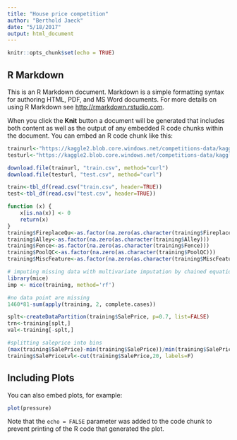 ```yaml
---
title: "House price competition"
author: "Berthold Jaeck"
date: "5/18/2017"
output: html_document
---
```


```r
knitr::opts_chunk$set(echo = TRUE)
```

## R Markdown

This is an R Markdown document. Markdown is a simple formatting syntax for authoring HTML, PDF, and MS Word documents. For more details on using R Markdown see <http://rmarkdown.rstudio.com>.

When you click the **Knit** button a document will be generated that includes both content as well as the output of any embedded R code chunks within the document. You can embed an R code chunk like this:

```r
trainurl<-"https://kaggle2.blob.core.windows.net/competitions-data/kaggle/5407/train.csv?sv=2015-12-11&sr=b&sig=wlCYO0GlCbALYo8F1AR8inaCe4y7bQhOkIyoTvPltVc%3D&se=2017-05-21T21%3A31%3A33Z&sp=r"
testurl<-"https://kaggle2.blob.core.windows.net/competitions-data/kaggle/5407/test.csv?sv=2015-12-11&sr=b&sig=D8evlIKK4IeQHz9Z9sZkH66JUd4hGoFam%2FO38m7xRzc%3D&se=2017-05-21T21%3A30%3A29Z&sp=r"

download.file(trainurl, "train.csv", method="curl")
download.file(testurl, "test.csv", method="curl")

train<-tbl_df(read.csv("train.csv", header=TRUE))
test<-tbl_df(read.csv("test.csv", header=TRUE))
```

```r
function (x) {
    x[is.na(x)] <- 0
    return(x)
}
training$FireplaceQu<-as.factor(na.zero(as.character(training$FireplaceQu)))
training$Alley<-as.factor(na.zero(as.character(training$Alley)))
training$Fence<-as.factor(na.zero(as.character(training$Fence)))
training$PoolQC<-as.factor(na.zero(as.character(training$PoolQC)))
training$MiscFeature<-as.factor(na.zero(as.character(training$MiscFeature)))

# imputing missing data with multivariate imputation by chained equations(mice)
library(mice)
imp <- mice(training, method='rf')

#no data point are missing
1460*81-sum(apply(training, 2, complete.cases))
```

```r
splt<-createDataPartition(training$SalePrice, p=0.7, list=FALSE)
trn<-training[splt,]
val<-training[-splt,]
```
```r
#splitting saleprice into bins
(max(training$SalePrice)-min(training$SalePrice))/min(training$SalePrice)
training$SalePriceLvl<-cut(training$SalePrice,20, labels=F)
```
## Including Plots

You can also embed plots, for example:

```r
plot(pressure)
```

Note that the `echo = FALSE` parameter was added to the code chunk to prevent printing of the R code that generated the plot.
